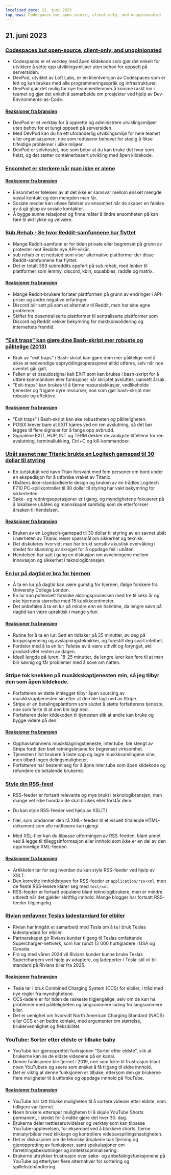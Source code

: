 ```yaml
---
localized_date: 21. juni 2023
top_news: Codespaces but open-source, client-only, and unopinionated
---
```




<CallToAction />

<Steps>

## 21. juni 2023

### [Codespaces but open-source, client-only, and unopinionated](https://devpod.sh/)

- Codespaces er et verktøy med åpen kildekode som gjør det enkelt for utviklere å sette opp utviklingsmiljøer uten behov for oppsett på serversiden.
- DevPod, utviklet av Loft Labs, er en klientversjon av Codespaces som er lett og kan brukes med alle programmeringsspråk og infrastrukturer.
- DevPod gjør det mulig for nye teammedlemmer å komme raskt inn i teamet og gjør det enkelt å samarbeide om prosjekter ved hjelp av Dev-Environments-as-Code.

#### [Reaksjoner fra bransjen](http://news.ycombinator.com/item?id=36407477)

- DevPod er et verktøy for å opprette og administrere utviklingsmiljøer uten behov for et tungt oppsett på serversiden.
- Med DevPod kan du ha ett uforanderlig utviklingsmiljø for hele teamet eller organisasjonen, noe som reduserer behovet for stadig å fikse tilfeldige problemer i ulike miljøer.
- DevPod er selvhostet, noe som betyr at du kan bruke det hvor som helst, og det støtter containerbasert utvikling med åpen kildekode.

### [Ensomhet er sterkere når man ikke er alene](https://pubmed.ncbi.nlm.nih.gov/37293324/)

#### [Reaksjoner fra bransjen](http://news.ycombinator.com/item?id=36403280)

- Ensomhet er følelsen av at det ikke er samsvar mellom ønsket mengde sosial kontakt og den mengden man får.
- Sosiale medier kan utløse følelser av ensomhet når de skaper en følelse av å gå glipp av sosiale kontakter.
- Å bygge sunne relasjoner og finne måter å lindre ensomheten på kan føre til økt lykke og velvære.

### [Sub.Rehab - Se hvor Reddit-samfunnene har flyttet](https://sub.rehab/)

- Mange Reddit-samfunn er for tiden private eller begrenset på grunn av protester mot Reddits nye API-vilkår.
- sub.rehab er et nettsted som viser alternative plattformer der disse Reddit-samfunnene har flyttet.
- Det er totalt 393 subreddits oppført på sub.rehab, med lenker til plattformer som lemmy, discord, kbin, squabbles, raddle og matrix.

#### [Reaksjoner fra bransjen](http://news.ycombinator.com/item?id=36401999)

- Mange Reddit-brukere forlater plattformen på grunn av endringer i API-priser og andre negative erfaringer.
- Discord blir sett på som et alternativ til Reddit, men har sine egne problemer.
- Skiftet fra desentraliserte plattformer til sentraliserte plattformer som Discord og Reddit vekker bekymring for maktkonsolidering og internettets fremtid.

### ["Exit traps" kan gjøre dine Bash-skript mer robuste og pålitelige (2013)](http://redsymbol.net/articles/bash-exit-traps/)

- Bruk av "exit traps" i Bash-skript kan gjøre dem mer pålitelige ved å sikre at nødvendige oppryddingsoperasjoner alltid utføres, selv når noe uventet går galt.
- Fellen er et pseudosignal kalt EXIT som kan brukes i bash-skript for å utføre kommandoer eller funksjoner når skriptet avsluttes, uansett årsak.
- "Exit-traps" kan brukes til å fjerne ressurslekkasjer, vedlikeholde tjenester og frigjøre dyre ressurser, noe som gjør bash-skript mer robuste og effektive.

#### [Reaksjoner fra bransjen](http://news.ycombinator.com/item?id=36400465)

- "Exit traps" i Bash-skript kan øke robustheten og påliteligheten.
- POSIX krever bare at EXIT kjøres ved en ren avslutning, så det bør legges til flere signaler for å fange opp avbrudd.
- Signalene EXIT, HUP, INT og TERM dekker de vanligste tilfellene for ren avslutning, terminallukking, Ctrl+C og kill-kommandoer.

### [Ubåt savnet nær Titanic brukte en Logitech gamepad til 30 dollar til styring](https://arstechnica.com/gaming/2023/06/submarine-missing-near-titanic-used-a-30-logitech-gamepad-for-steering/)

- En turistubåt ved navn Titan forsvant med fem personer om bord under en ekspedisjon for å utforske vraket av Titanic.
- Ubåtens ikke-standardiserte design og bruken av en trådløs Logitech F710 PC-spillkontroller til 30 dollar til styring har vakt bekymring for sikkerheten.
- Søke- og redningsoperasjoner er i gang, og myndighetene fokuserer på å lokalisere ubåten og mannskapet samtidig som de etterforsker årsaken til hendelsen.

#### [Reaksjoner fra bransjen](http://news.ycombinator.com/item?id=36407781)

- Bruken av en Logitech-gamepad til 30 dollar til styring av en savnet ubåt i nærheten av Titanic reiser spørsmål om sikkerhet og teknikk.
- Det diskuteres hvorvidt man har brukt sensitiv akustisk overvåking i stedet for skanning av skroget for å oppdage feil i ubåten.
- Hendelsen har satt i gang en diskusjon om avveiningene mellom innovasjon og sikkerhet i teknologibransjen.

### [En lur på dagtid er bra for hjernen](https://www.bbc.com/news/health-65950168)

- Å ta en lur på dagtid kan være gunstig for hjernen, ifølge forskere fra University College London.
- En lur kan potensielt forsinke aldringsprosessen med tre til seks år og øke hjernens størrelse med 15 kubikkcentimeter.
- Det anbefales å ta en lur på mindre enn en halvtime, da lengre søvn på dagtid kan være upraktisk i mange yrker.

#### [Reaksjoner fra bransjen](http://news.ycombinator.com/item?id=36399503)

- Rutine for å ta en lur: Sett en tidtaker på 25 minutter, øv deg på kroppsspenning og avslapningsteknikker, og forestill deg svart intethet.
- Fordeler med å ta en lur: Følelse av å være uthvilt og forynget, økt produktivitet resten av dagen.
- Ideell lengde på luren: 18-25 minutter, da lengre lurer kan føre til at man blir søvnig og får problemer med å sove om natten.

### Stripe tok knekken på musikkskaptjenesten min, så jeg tilbyr den som åpen kildekode.

- Forfatteren av dette innlegget tilbyr åpen sourcing av musikkskaptjenesten sin etter at den ble lagt ned av Stripe.
- Stripe er en betalingsplattform som sluttet å støtte forfatterens tjeneste, noe som førte til at den ble lagt ned.
- Forfatteren deler kildekoden til tjenesten slik at andre kan bruke og bygge videre på den.

#### [Reaksjoner fra bransjen](http://news.ycombinator.com/item?id=36403607)

- Opphavsmannens musikklagringstjeneste, inter.tube, ble stengt av Stripe fordi den brøt retningslinjene for begrenset virksomhet.
- Tjenesten tillot brukere å laste opp og lagre musikksamlingene sine, men tilbød ingen delingsmuligheter.
- Forfatteren har bestemt seg for å åpne inter.tube som åpen kildekode og refundere de betalende brukerne.

### [Style din RSS-feed](https://darekkay.com/blog/rss-styling/)

- RSS-feeder er fortsatt relevante og mye brukt i teknologibransjen, men mange vet ikke hvordan de skal brukes eller forstår dem.
- Du kan style RSS-feeder ved hjelp av XSL(T)

- filer, som omdanner den rå XML- feeden til et visuelt tiltalende HTML- dokument som alle nettlesere kan gjengi.

- Med XSL-filer kan du tilpasse utformingen av RSS-feeden, blant annet ved å legge til tilleggsinformasjon eller innhold som ikke er en del av den opprinnelige XML-feeden.

#### [Reaksjoner fra bransjen](http://news.ycombinator.com/item?id=36401854)

- Artikkelen tar for seg hvordan du kan style RSS-feeder ved hjelp av XSLT.
- Den korrekte innholdstypen for RSS-feeder er `application/rss+xml`, men de fleste RSS-lesere klarer seg med `text/xml`.
- RSS-feeder er fortsatt populære blant teknologibrukere, men er mindre utbredt når det gjelder skriftlig innhold. Mange blogger har fortsatt RSS-feeder tilgjengelig.

### [Rivian omfavner Teslas ladestandard for elbiler](https://ev-edition.com/2023/06/rivian-joins-forces-with-tesla-embracing-their-charging-standard-for-electric-vehicles/)

- Rivian har inngått et samarbeid med Tesla om å ta i bruk Teslas ladestandard for elbiler.
- Partnerskapet gir Rivians kunder tilgang til Teslas omfattende Supercharger-nettverk, som har rundt 12 000 hurtigladere i USA og Canada.
- Fra og med våren 2024 vil Rivians kunder kunne bruke Teslas Superchargers ved hjelp av adaptere, og ladeporter i Tesla-stil vil bli standard på Rivians biler fra 2025.

#### [Reaksjoner fra bransjen](http://news.ycombinator.com/item?id=36403494)

- Tesla tar i bruk Combined Charging System (CCS) for elbiler, i tråd med nye regler fra myndighetene.
- CCS-ladere er for tiden de raskeste tilgjengelige, selv om de kan ha problemer med påliteligheten og langsommere lading for langsommere biler.
- Det er uenighet om hvorvidt North American Charging Standard (NACS) eller CCS er en bedre kontakt, med argumenter om størrelse, brukervennlighet og fleksibilitet.

### YouTube: Sorter etter eldste er tilbake baby

- YouTube har gjenopprettet funksjonen "Sorter etter eldste", slik at brukerne kan se de eldste videoene på en kanal.
- Denne funksjonen ble fjernet i 2019, noe som førte til frustrasjon blant noen YouTubere og seere som ønsket å få tilgang til eldre innhold.
- Det er viktig at denne funksjonen er tilbake, ettersom den gir brukerne flere muligheter til å utforske og oppdage innhold på YouTube.

#### [Reaksjoner fra bransjen](http://news.ycombinator.com/item?id=36410777)

- YouTube har tatt tilbake muligheten til å sortere videoer etter eldste, som tidligere var fjernet.
- Noen brukere etterspør muligheten til å skjule YouTube Shorts permanent, i stedet for å måtte gjøre det hver 30. dag.
- Brukerne deler nettleserutvidelser og verktøy som kan tilpasse YouTube-opplevelsen, for eksempel ved å blokkere shorts, fjerne miniatyrbilder med klikkagn og kontrollere videoavspillingshastigheten.
- Det er diskusjoner om de tekniske årsakene bak fjerning og gjenoppretting av funksjoner, samt spekulasjoner om forretningsbeslutninger og inntektsoptimalisering.
- Brukerne uttrykker frustrasjon over søke- og anbefalingsfunksjonene på YouTube og etterlyser flere alternativer for sortering og spillelistehåndtering.

</Steps>
